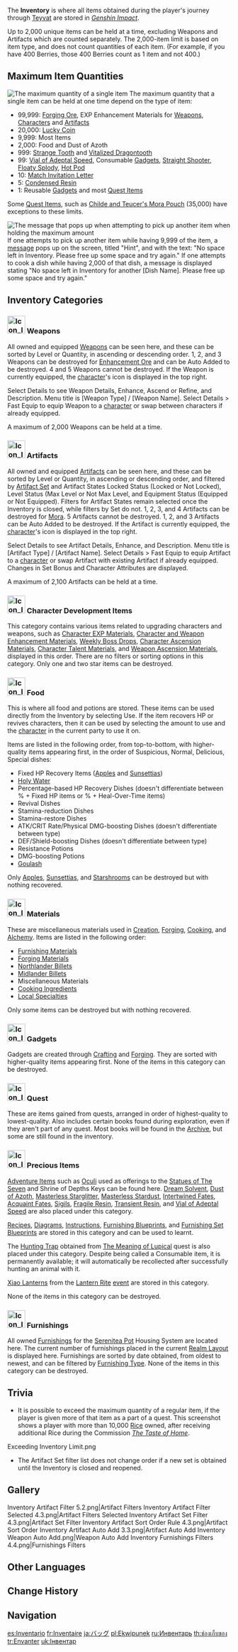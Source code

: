 {{Terminology Infobox
|image        = Icon Inventory.png
|type         = Game Systems
|group        = Menus
}}
The '''Inventory''' is where all items obtained during the player's journey through [[Teyvat]] are stored in ''[[Genshin Impact]]''.

Up to 2,000 unique items can be held at a time, excluding Weapons and Artifacts which are counted separately. The 2,000-item limit is based on item type, and does not count quantities of each item. (For example, if you have 400 Berries, those 400 Berries count as 1 item and not 400.)

==Maximum Item Quantities==
[[File:9999 Items.png|thumb|The maximum quantity of a single item]]
The maximum quantity that a single item can be held at one time depend on the type of item:
* 99,999: [[Forging Ore]], EXP Enhancement Materials for [[Weapon Enhancement Material|Weapons]], [[Character EXP Material|Characters]] and [[Artifact Enhancement Material|Artifacts]]
* 20,000: [[Lucky Coin]]
* 9,999: Most Items
* 2,000: Food and Dust of Azoth
* 999: [[Strange Tooth]] and [[Vitalized Dragontooth]]
* 99: [[Vial of Adeptal Speed]], Consumable [[Gadget]]s, [[Straight Shooter]], [[Floaty Splody]], [[Hot Pod]]
* 10: [[Match Invitation Letter]]
* 5: [[Condensed Resin]]
* 1: Reusable [[Gadget]]s and most [[Quest Item]]s

Some [[Quest Items]], such as [[Childe and Teucer's Mora Pouch]] (35,000) have exceptions to these limits.

[[File:Full Inventory.webp|thumb|The message that pops up when attempting to pick up another item when holding the maximum amount]]
If one attempts to pick up another item while having 9,999 of the item, a [[Errors|message]] pops up on the screen, titled "Hint", and with the text: "No space left in Inventory. Please free up some space and try again." If one attempts to cook a dish while having 2,000 of that dish, a message is displayed stating "No space left in Inventory for another [Dish Name]. Please free up some space and try again."
{{clr}}

==Inventory Categories==
===[[File:Icon Inventory Weapons.png|40px]] Weapons===
{{Main|Weapon}}
All owned and equipped [[Weapon]]s can be seen here, and these can be sorted by Level or Quantity, in ascending or descending order. 1{{star}}, 2{{star}}, and 3{{star}} Weapons can be destroyed for [[Enhancement Ore]] and can be Auto Added to be destroyed. 4{{star}} and 5{{star}} Weapons cannot be destroyed. If the Weapon is currently equipped, the [[character]]'s icon is displayed in the top right.

Select Details to see Weapon Details, Enhance, Ascend or Refine, and Description. Menu title is [Weapon Type] / [Weapon Name]. Select Details > Fast Equip to equip Weapon to a [[character]] or swap between characters if already equipped.

A maximum of 2,000 Weapons can be held at a time.

===[[File:Icon Inventory Artifacts.png|40px]] Artifacts===
{{Main|Artifact}}
All owned and equipped [[Artifact]]s can be seen here, and these can be sorted by Level or Quantity, in ascending or descending order, and filtered by [[Artifact Set]] and Artifact States Locked Status (Locked or Not Locked), Level Status (Max Level or Not Max Level, and Equipment Status (Equipped or Not Equipped). Filters for Artifact States remain selected once the Inventory is closed, while filters by Set do not. 1{{star}}, 2{{star}}, 3{{star}}, and 4{{star}} Artifacts can be destroyed for [[Mora]]. 5{{star}} Artifacts cannot be destroyed. 1{{star}}, 2{{star}}, and 3{{star}} Artifacts can be Auto Added to be destroyed. If the Artifact is currently equipped, the [[character]]'s icon is displayed in the top right.

Select Details to see Artifact Details, Enhance, and Description. Menu title is [Artifact Type] / [Artifact Name]. Select Details > Fast Equip to equip Artifact to a [[character]] or swap Artifact with existing Artifact if already equipped. Changes in Set Bonus and Character Attributes are displayed.

A maximum of 2,100 Artifacts can be held at a time.

===[[File:Icon Inventory Character Development Items.png|40px]] Character Development Items===
{{Main|Character Development Item}}
This category contains various items related to upgrading characters and weapons, such as [[Character EXP Material]]s, [[Character and Weapon Enhancement Material]]s, [[Weekly Boss Drop]]s, [[Character Ascension Material]]s, [[Character Talent Material]]s, and [[Weapon Ascension Material]]s, displayed in this order. There are no filters or sorting options in this category. Only one and two star items can be destroyed.

===[[File:Icon Inventory Food.png|40px]] Food===
{{See also|Food|Potion}}
This is where all food and potions are stored. These items can be used directly from the Inventory by selecting Use. If the item recovers HP or revives characters, then it can be used by selecting the amount to use and the [[character]] in the current party to use it on.

Items are listed in the following order, from top-to-bottom, with higher-quality items appearing first, in the order of Suspicious, Normal, Delicious, Special dishes:
* Fixed HP Recovery Items ([[Apple]]s and [[Sunsettia]]s)
* [[Holy Water]]
* Percentage-based HP Recovery Dishes (doesn't differentiate between % + Fixed HP items or % + Heal-Over-Time items)
* Revival Dishes
* Stamina-reduction Dishes
* Stamina-restore Dishes
* ATK/CRIT Rate/Physical DMG-boosting Dishes (doesn't differentiate between type)
* DEF/Shield-boosting Dishes (doesn't differentiate between type)
* Resistance Potions
* DMG-boosting Potions
* [[Goulash]]

Only [[Apple]]s, [[Sunsettia]]s, and [[Starshroom]]s can be destroyed but with nothing recovered.

===[[File:Icon Inventory Materials.png|40px]] Materials===
These are miscellaneous materials used in [[Creation]], [[Forging]], [[Cooking]], and [[Alchemy]]. Items are listed in the following order:
* [[Furnishing Material]]s
* [[Forging Material]]s
* [[Northlander Billet]]s
* [[Midlander Billet]]s
* Miscellaneous Materials
* [[Cooking Ingredient]]s
* [[Local Specialties]]

Only some items can be destroyed but with nothing recovered.

===[[File:Icon Inventory Gadgets.png|40px]] Gadgets===
{{Main|Gadget}}
Gadgets are created through [[Crafting]] and [[Forging]]. They are sorted with higher-quality items appearing first. None of the items in this category can be destroyed.

===[[File:Icon Inventory Quest.png|40px]] Quest===
{{See also|Quest Item|Book}}
These are items gained from quests, arranged in order of highest-quality to lowest-quality. Also includes certain books found during exploration, even if they aren't part of any quest. Most books will be found in the [[Archive]], but some are still found in the inventory.

===[[File:Icon Inventory Precious Items.png|40px]] Precious Items===
{{See also|Precious Item}}
[[Adventure Item]]s such as [[Oculi]] used as offerings to the [[Statues of The Seven]] and Shrine of Depths Keys can be found here. [[Dream Solvent]], [[Dust of Azoth]], [[Masterless Starglitter]], [[Masterless Stardust]], [[Intertwined Fate]]s, [[Acquaint Fate]]s, [[Sigils]], [[Fragile Resin]], [[Transient Resin]], and [[Vial of Adeptal Speed]] are also placed under this category.

[[Recipe]]s, [[Diagram]]s, [[Instructions]], [[Furnishing Blueprint]]s, and [[Furnishing Set Blueprint]]s are stored in this category and can be used to learnt.

The [[Hunting Trap]] obtained from [[The Meaning of Lupical]] quest is also placed under this category. Despite being called a Consumable item, it is permanently available; it will automatically be recollected after successfully hunting an animal with it.

[[Xiao Lantern]]s from the [[Lantern Rite]] [[event]] are stored in this category.

None of the items in this category can be destroyed.

===[[File:Icon Inventory Furnishings.png|40px]] Furnishings===
{{Main|Furnishing}}
All owned [[Furnishing]]s for the [[Serenitea Pot]] Housing System are located here. The current number of furnishings placed in the current [[Realm Layout]] is displayed here. Furnishings are sorted by date obtained, from oldest to newest, and can be filtered by [[Furnishing#Types of Furnishings|Furnishing Type]]. None of the items in this category can be destroyed.

==Trivia==
* It is possible to exceed the maximum quantity of a regular item, if the player is given more of that item as a part of a quest. This screenshot shows a player with more than 10,000 [[Rice]] owned, after receiving additional Rice during the Commission ''[[The Taste of Home]]''.<gallery>
Exceeding Inventory Limit.png
</gallery>
* The Artifact Set filter list does not change order if a new set is obtained until the Inventory is closed and reopened.

==Gallery==
<gallery>
Inventory Artifact Filter 5.2.png|Artifact Filters
Inventory Artifact Filter Selected 4.3.png|Artifact Filters Selected
Inventory Artifact Set Filter 4.3.png|Artifact Set Filter
Inventory Artifact Sort Order Rule 4.3.png|Artifact Sort Order
Inventory Artifact Auto Add 3.3.png|Artifact Auto Add
Inventory Weapon Auto Add.png|Weapon Auto Add
Inventory Furnishings Filters 4.4.png|Furnishings Filters
</gallery>

==Other Languages==
{{Other Languages
|en      = Inventory
|zhs     = 背包
|zhs_rm  = 
|zht     = 背包
|zht_rm  = 
|zh_tl   = 
|ja      = バッグ
|ja_rm   = Baggu
|ja_tl   = Bag
|ko      = 배낭
|ko_tl   = 
|es      = Inventario
|es_tl   = Inventory
|fr      = Inventaire
|fr_tl   = Inventory
|ru      = Инвентарь
|ru_tl   = 
|th      = ช่องเก็บของ
|th_rm   = 
|th_tl   = 
|vi      = Túi
|vi_tl   = 
|de      = Inventar
|de_tl   = Inventory
|id      = Tas
|id_tl   = Bag
|pt      = Inventário
|pt_tl   = Inventory
|tr      = Envanter
|tr_tl   = 
|it      = Inventario
|it_tl   = 
}}

==Change History==
{{Change History|1.0}}

==Navigation==
{{Game Systems Navbox}}

[[es:Inventario]]
[[fr:Inventaire]]
[[ja:バッグ]]
[[pl:Ekwipunek]]
[[ru:Инвентарь]]
[[th:ช่องเก็บของ]]
[[tr:Envanter]]
[[uk:Інвентар]]